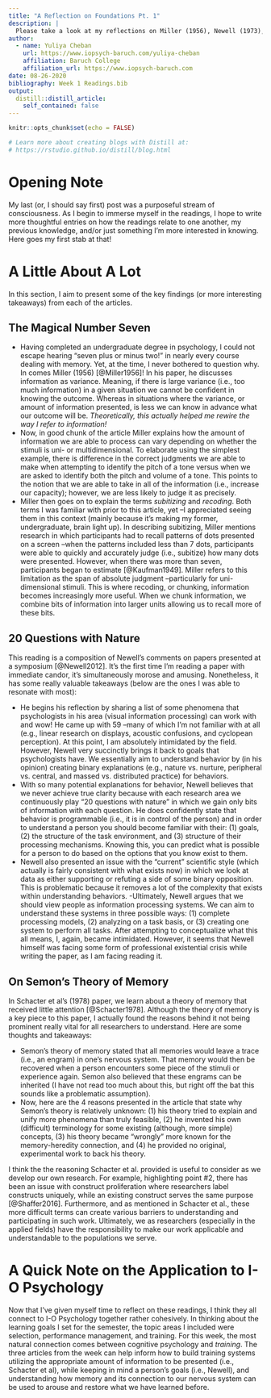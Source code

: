 ```yaml
---
title: "A Reflection on Foundations Pt. 1"
description: |
  Please take a look at my reflections on Miller (1956), Newell (1973), and Schacter et al. (1978). I've also added how I find the concepts presented in these papers to be related to I-O Psychology.
author:
  - name: Yuliya Cheban
    url: https://www.iopsych-baruch.com/yuliya-cheban
    affiliation: Baruch College
    affiliation_url: https://www.iopsych-baruch.com
date: 08-26-2020
bibliography: Week 1 Readings.bib
output:
  distill::distill_article:
    self_contained: false
---
```


```r
knitr::opts_chunk$set(echo = FALSE)

# Learn more about creating blogs with Distill at:
# https://rstudio.github.io/distill/blog.html

```

# Opening Note

My last (or, I should say first) post was a purposeful stream of consciousness. As I begin to immerse myself in the readings, I hope to write more thoughtful entries on how the readings relate to one another, my previous knowledge, and/or just something I'm more interested in knowing. Here goes my first stab at that!

# A Little About A Lot

In this section, I aim to present some of the key findings (or more interesting takeaways) from each of the articles.

## The Magical Number Seven
- Having completed an undergraduate degree in psychology, I could not escape hearing "seven plus or minus two!" in nearly every course dealing with memory. Yet, at the time, I never bothered to question why. In comes Miller (1956) [@Miller1956]! In his paper, he discusses information as variance. Meaning, if there is large variance (i.e., too much information) in a given situation we cannot be confident in knowing the outcome. Whereas in situations where the variance, or amount of information presented, is less we can know in advance what our outcome will be. <i>Theoretically, this actually helped me rewire the way I refer to information!</i> 
- Now, in good chunk of the article Miller explains how the amount of information we are able to process can vary depending on whether the stimuli is uni- or multidimensional. To elaborate using the simplest example, there is difference in the correct judgments we are able to make when attempting to identify the pitch of a tone versus when we are asked to identify both the pitch and volume of a tone. This points to the notion that we are able to take in all of the information (i.e., increase our capacity); however, we are less likely to judge it as precisely. 
- Miller then goes on to explain the terms <i>subitizing</i> and <i>recoding</i>. Both terms I was familiar with prior to this article, yet --I appreciated seeing them in this context (mainly because it's making my former, undergraduate, brain light up). In describing subitizing, Miller mentions research in which participants had to recall patterns of dots presented on a screen --when the patterns included less than 7 dots, participants were able to quickly and accurately judge (i.e., subitize) how many dots were presented. However, when there was more than seven, participants began to estimate  [@Kaufman1949]. Miller refers to this limitation as the span of absolute judgment --particularly for uni-dimensional stimuli. This is where recoding, or chunking, information becomes increasingly more useful. When we chunk information, we combine bits of information into larger units allowing us to recall more of these bits.

## 20 Questions with Nature
This reading is a composition of Newell's comments on papers presented at a symposium [@Newell2012]. It's the first time I'm reading a paper with immediate candor, it's simultaneously morose and amusing. Nonetheless, it has some really valuable takeaways (below are the ones I was able to resonate with most):

- He begins his reflection by sharing a list of some phenomena that psychologists in his area (visual information processing) can work with and wow! He came up with 59 --many of which I'm not familiar with at all (e.g., linear research on displays, acoustic confusions, and cyclopean perception). At this point, I am absolutely intimidated by the field. However, Newell very succinctly brings it back to goals that psychologists have. We essentially aim to understand behavior by (in his opinion) creating binary explanations (e.g., nature vs. nurture, peripheral vs. central, and massed vs. distributed practice) for behaviors. 
- With so many potential explanations for behavior, Newell believes that we never achieve true clarity because with each research area we continuously play "20 questions with nature" in which we gain only bits of information with each question. He does confidently state that behavior is programmable (i.e., it is in control of the person) and in order to understand a person you should become familiar with their: (1) goals, (2) the structure of the task environment, and (3) structure of their processing mechanisms. Knowing this, you can predict what is possible for a person to do based on the options that you know exist to them.
- Newell also presented an issue with the "current" scientific style (which actually is fairly consistent with what exists now) in which we look at data as either supporting or refuting a side of some binary opposition. This is problematic because it removes a lot of the complexity that exists within understanding behaviors.
-Ultimately, Newell argues that we should view people as information processing systems. We can aim to understand these systems in three possible ways: (1) complete processing models, (2) analyzing on a task basis, or (3) creating one system to perform all tasks. After attempting to conceptualize what this all means, I, again, became intimidated. However, it seems that Newell himself was facing some form of professional existential crisis while writing the paper, as I am facing reading it.

## On Semon's Theory of Memory

In Schacter et al's (1978) paper, we learn about a theory of memory that received little attention [@Schacter1978]. Although the theory of memory is a key piece to this paper, I actually found the reasons behind it not being prominent really vital for all researchers to understand. Here are some thoughts and takeaways:

- Semon's theory of memory stated that all memories would leave a trace (i.e., an engram) in one's nervous system. That memory would then be recovered when a person encounters some piece of the stimuli or experience again. Semon also believed that these engrams can be inherited (I have not read too much about this, but right off the bat this sounds like a problematic assumption).
- Now, here are the 4 reasons presented in the article that state why Semon's theory is relatively unknown: (1) his theory tried to explain and unify more phenomena than truly feasible, (2) he invented his own (difficult) terminology for some existing (although, more simple) concepts, (3) his theory became "wrongly" more known for the memory-heredity connection, and (4) he provided no original, experimental work to back his theory. 

I think the the reasoning Schacter et al. provided is useful to consider as we develop our own research. For example, highlighting point #2, there has been an issue with construct proliferation where researchers label constructs uniquely, while an existing construct serves the same purpose [@Shaffer2016]. Furthermore, and as mentioned in Schacter et al., these more difficult terms can create various barriers to understanding and participating in such work. Ultimately, we as researchers (especially in the applied fields) have the responsibility to make our work applicable and understandable to the populations we serve.

# A Quick Note on the Application to I-O Psychology
Now that I've given myself time to reflect on these readings, I think they all connect to I-O Psychology together rather cohesively. In thinking about the learning goals I set for the semester, the topic areas I included were selection, performance management, and training. For this week, the most natural connection comes between cognitive psychology and <i>training</i>. The three articles from the week can help inform how to build training systems utilizing the appropriate amount of information to be presented (i.e., Schacter et al), while keeping in mind a person's goals (i.e., Newell), and understanding how memory and its connection to our nervous system can be used to arouse and restore what we have learned before.


